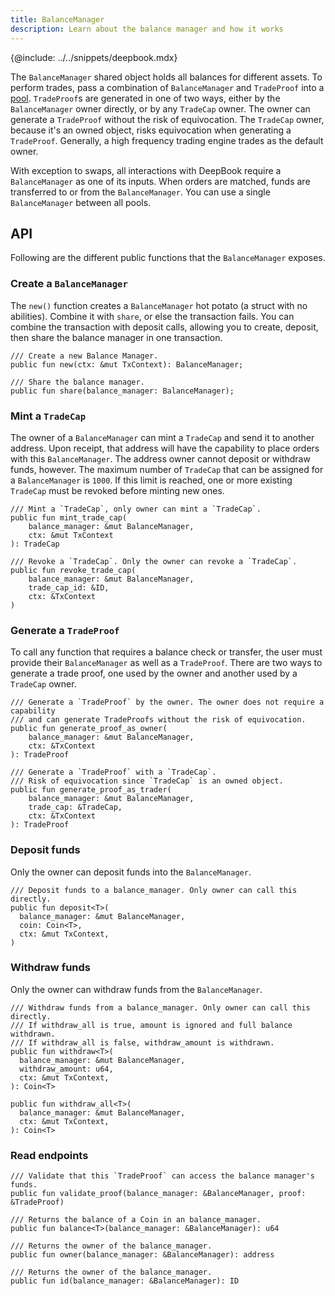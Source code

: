 ---
title: BalanceManager
description: Learn about the balance manager and how it works
---

{@include: ../../snippets/deepbook.mdx}

The `BalanceManager` shared object holds all balances for different assets. To perform trades, pass a combination of `BalanceManager` and `TradeProof` into a [pool](./design.mdx#pool). `TradeProof`s are generated in one of two ways, either by the `BalanceManager` owner directly, or by any `TradeCap` owner. The owner can generate a `TradeProof` without the risk of equivocation. The `TradeCap` owner, because it's an owned object, risks equivocation when generating a `TradeProof`. Generally, a high frequency trading engine trades as the default owner.

With exception to swaps, all interactions with DeepBook require a `BalanceManager` as one of its inputs. When orders are matched, funds are transferred to or from the `BalanceManager`. You can use a single `BalanceManager` between all pools.

## API

Following are the different public functions that the `BalanceManager` exposes.

### Create a `BalanceManager`

The `new()` function creates a `BalanceManager` hot potato (a struct with no abilities). Combine it with `share`, or else the transaction fails. You can combine the transaction with deposit calls, allowing you to create, deposit, then share the balance manager in one transaction.

```move
/// Create a new Balance Manager.
public fun new(ctx: &mut TxContext): BalanceManager;

/// Share the balance manager.
public fun share(balance_manager: BalanceManager);
```

### Mint a `TradeCap`

The owner of a `BalanceManager` can mint a `TradeCap` and send it to another address. Upon receipt, that address will have the capability to place orders with this `BalanceManager`. The address owner cannot deposit or withdraw funds, however. The maximum number of `TradeCap` that can be assigned for a `BalanceManager` is `1000`. If this limit is reached, one or more existing `TradeCap` must be revoked before minting new ones.

```move
/// Mint a `TradeCap`, only owner can mint a `TradeCap`.
public fun mint_trade_cap(
	balance_manager: &mut BalanceManager,
	ctx: &mut TxContext
): TradeCap

/// Revoke a `TradeCap`. Only the owner can revoke a `TradeCap`.
public fun revoke_trade_cap(
	balance_manager: &mut BalanceManager,
	trade_cap_id: &ID,
	ctx: &TxContext
)
```

### Generate a `TradeProof`

To call any function that requires a balance check or transfer, the user must provide their `BalanceManager` as well as a `TradeProof`. There are two ways to generate a trade proof, one used by the owner and another used by a `TradeCap` owner.

```move
/// Generate a `TradeProof` by the owner. The owner does not require a capability
/// and can generate TradeProofs without the risk of equivocation.
public fun generate_proof_as_owner(
	balance_manager: &mut BalanceManager,
	ctx: &TxContext
): TradeProof

/// Generate a `TradeProof` with a `TradeCap`.
/// Risk of equivocation since `TradeCap` is an owned object.
public fun generate_proof_as_trader(
	balance_manager: &mut BalanceManager,
	trade_cap: &TradeCap,
	ctx: &TxContext
): TradeProof
```

### Deposit funds

Only the owner can deposit funds into the `BalanceManager`.

```move
/// Deposit funds to a balance_manager. Only owner can call this directly.
public fun deposit<T>(
  balance_manager: &mut BalanceManager,
  coin: Coin<T>,
  ctx: &mut TxContext,
)
```

### Withdraw funds

Only the owner can withdraw funds from the `BalanceManager`.

```move
/// Withdraw funds from a balance_manager. Only owner can call this directly.
/// If withdraw_all is true, amount is ignored and full balance withdrawn.
/// If withdraw_all is false, withdraw_amount is withdrawn.
public fun withdraw<T>(
  balance_manager: &mut BalanceManager,
  withdraw_amount: u64,
  ctx: &mut TxContext,
): Coin<T>

public fun withdraw_all<T>(
  balance_manager: &mut BalanceManager,
  ctx: &mut TxContext,
): Coin<T>
```

### Read endpoints

```move
/// Validate that this `TradeProof` can access the balance manager's funds.
public fun validate_proof(balance_manager: &BalanceManager, proof: &TradeProof)

/// Returns the balance of a Coin in an balance_manager.
public fun balance<T>(balance_manager: &BalanceManager): u64

/// Returns the owner of the balance_manager.
public fun owner(balance_manager: &BalanceManager): address

/// Returns the owner of the balance_manager.
public fun id(balance_manager: &BalanceManager): ID
```